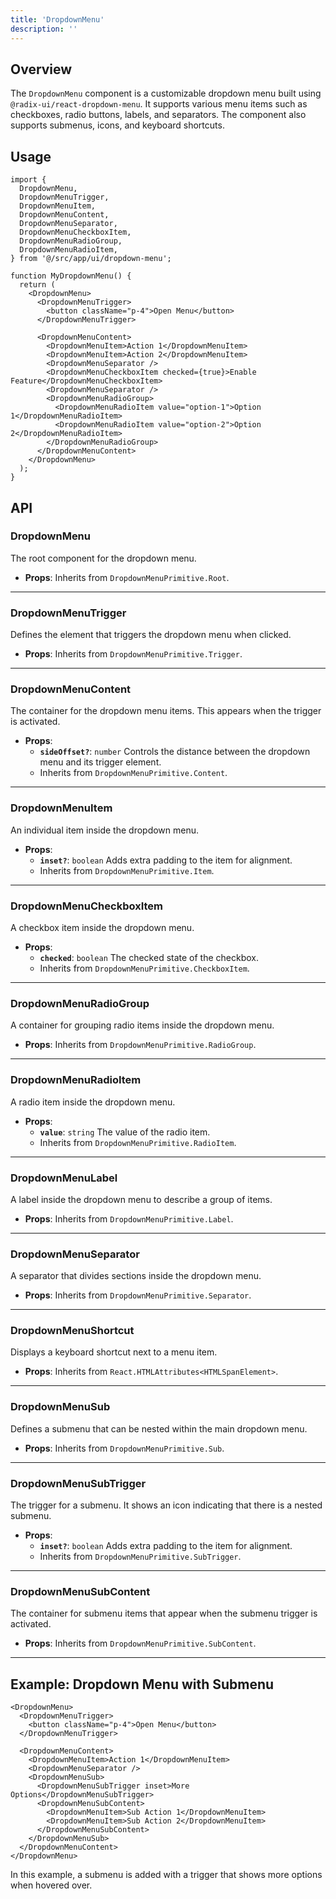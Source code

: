 ```yaml
---
title: 'DropdownMenu'
description: ''
---
```

## **Overview**

The `DropdownMenu` component is a customizable dropdown menu built using `@radix-ui/react-dropdown-menu`. It supports various menu items such as checkboxes, radio buttons, labels, and separators. The component also supports submenus, icons, and keyboard shortcuts.

## **Usage**

```tsx
import {
  DropdownMenu,
  DropdownMenuTrigger,
  DropdownMenuItem,
  DropdownMenuContent,
  DropdownMenuSeparator,
  DropdownMenuCheckboxItem,
  DropdownMenuRadioGroup,
  DropdownMenuRadioItem,
} from '@/src/app/ui/dropdown-menu';

function MyDropdownMenu() {
  return (
    <DropdownMenu>
      <DropdownMenuTrigger>
        <button className="p-4">Open Menu</button>
      </DropdownMenuTrigger>

      <DropdownMenuContent>
        <DropdownMenuItem>Action 1</DropdownMenuItem>
        <DropdownMenuItem>Action 2</DropdownMenuItem>
        <DropdownMenuSeparator />
        <DropdownMenuCheckboxItem checked={true}>Enable Feature</DropdownMenuCheckboxItem>
        <DropdownMenuSeparator />
        <DropdownMenuRadioGroup>
          <DropdownMenuRadioItem value="option-1">Option 1</DropdownMenuRadioItem>
          <DropdownMenuRadioItem value="option-2">Option 2</DropdownMenuRadioItem>
        </DropdownMenuRadioGroup>
      </DropdownMenuContent>
    </DropdownMenu>
  );
}

```

## **API**

### **DropdownMenu**

The root component for the dropdown menu.

- **Props**: Inherits from `DropdownMenuPrimitive.Root`.

---

### **DropdownMenuTrigger**

Defines the element that triggers the dropdown menu when clicked.

- **Props**: Inherits from `DropdownMenuPrimitive.Trigger`.

---

### **DropdownMenuContent**

The container for the dropdown menu items. This appears when the trigger is activated.

- **Props**:
    - **`sideOffset?`**: `number`
    Controls the distance between the dropdown menu and its trigger element.
    - Inherits from `DropdownMenuPrimitive.Content`.

---

### **DropdownMenuItem**

An individual item inside the dropdown menu.

- **Props**:
    - **`inset?`**: `boolean`
    Adds extra padding to the item for alignment.
    - Inherits from `DropdownMenuPrimitive.Item`.

---

### **DropdownMenuCheckboxItem**

A checkbox item inside the dropdown menu.

- **Props**:
    - **`checked`**: `boolean`
    The checked state of the checkbox.
    - Inherits from `DropdownMenuPrimitive.CheckboxItem`.

---

### **DropdownMenuRadioGroup**

A container for grouping radio items inside the dropdown menu.

- **Props**: Inherits from `DropdownMenuPrimitive.RadioGroup`.

---

### **DropdownMenuRadioItem**

A radio item inside the dropdown menu.

- **Props**:
    - **`value`**: `string`
    The value of the radio item.
    - Inherits from `DropdownMenuPrimitive.RadioItem`.

---

### **DropdownMenuLabel**

A label inside the dropdown menu to describe a group of items.

- **Props**: Inherits from `DropdownMenuPrimitive.Label`.

---

### **DropdownMenuSeparator**

A separator that divides sections inside the dropdown menu.

- **Props**: Inherits from `DropdownMenuPrimitive.Separator`.

---

### **DropdownMenuShortcut**

Displays a keyboard shortcut next to a menu item.

- **Props**: Inherits from `React.HTMLAttributes<HTMLSpanElement>`.

---

### **DropdownMenuSub**

Defines a submenu that can be nested within the main dropdown menu.

- **Props**: Inherits from `DropdownMenuPrimitive.Sub`.

---

### **DropdownMenuSubTrigger**

The trigger for a submenu. It shows an icon indicating that there is a nested submenu.

- **Props**:
    - **`inset?`**: `boolean`
    Adds extra padding to the item for alignment.
    - Inherits from `DropdownMenuPrimitive.SubTrigger`.

---

### **DropdownMenuSubContent**

The container for submenu items that appear when the submenu trigger is activated.

- **Props**: Inherits from `DropdownMenuPrimitive.SubContent`.

---

## **Example: Dropdown Menu with Submenu**

```tsx
<DropdownMenu>
  <DropdownMenuTrigger>
    <button className="p-4">Open Menu</button>
  </DropdownMenuTrigger>

  <DropdownMenuContent>
    <DropdownMenuItem>Action 1</DropdownMenuItem>
    <DropdownMenuSeparator />
    <DropdownMenuSub>
      <DropdownMenuSubTrigger inset>More Options</DropdownMenuSubTrigger>
      <DropdownMenuSubContent>
        <DropdownMenuItem>Sub Action 1</DropdownMenuItem>
        <DropdownMenuItem>Sub Action 2</DropdownMenuItem>
      </DropdownMenuSubContent>
    </DropdownMenuSub>
  </DropdownMenuContent>
</DropdownMenu>

```

In this example, a submenu is added with a trigger that shows more options when hovered over.